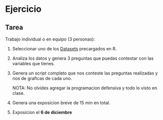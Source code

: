 # Ejercicio  {.unnumbered}

::: {.callout-note icon="false"}
## Tarea

Trabajo individual o en equipo (3 personas):

1.  Seleccionar uno de los [Datasets](https://stat.ethz.ch/R-manual/R-devel/library/datasets/html/00Index.html) precargados en R.

2.  Analiza los datos y genera 3 preguntas que puedas contestar con las variables que tienes.

3.  Genera un script completo que nos conteste las preguntas realizadas y nos de graficas de cada uno.

    NOTA: No olvides agregar la programacion defensiva y todo lo visto en clase.

4.  Genera una exposicion breve de 15 min en total.

5.  Exposicion el **6 de diciembre**
:::
